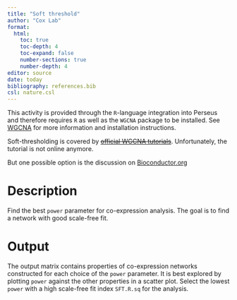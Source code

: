 ```yaml
---
title: "Soft threshold"
author: "Cox Lab"
format: 
  html:
    toc: true
    toc-depth: 4
    toc-expand: false
    number-sections: true
    number-depth: 4
editor: source
date: today
bibliography: references.bib
csl: nature.csl
---
```


This activity is provided through the `R`-language integration into Perseus and therefore requires `R` as well as the `WGCNA` package to be installed. See [WGCNA](docs/WGCNA.html) for more information and installation instructions.

Soft-thresholding is covered by [~~official WGCNA tutorials~~](https://labs.genetics.ucla.edu/horvath/htdocs/CoexpressionNetwork/Rpackages/WGCNA/Tutorials/index.html). Unfortunately, the tutorial is not online anymore. 

But one possible option is the discussion on [Bioconductor.org](https://support.bioconductor.org/p/87024/)

# Description

Find the best `power` parameter for co-expression analysis. The goal is to find a network with good scale-free fit.

# Output

The output matrix contains properties of co-expression networks constructed for each choice of the
`power` parameter. It is best explored by plotting `power` against the other properties in
a scatter plot. Select the lowest `power` with a high scale-free fit index `SFT.R.sq` for the analysis.
